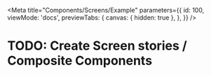 
<Meta
  title="Components/Screens/Example"
  parameters={{
    id: 100,
    viewMode: 'docs',
    previewTabs: {
      canvas: { hidden: true },
    },
  }}
/>

# TODO: Create Screen stories / Composite Components
